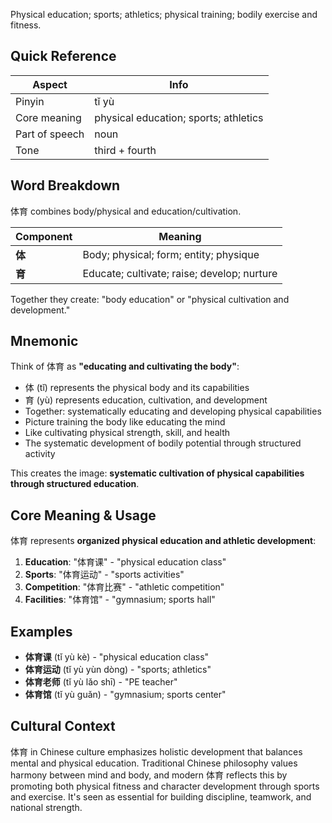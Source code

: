 Physical education; sports; athletics; physical training; bodily exercise and fitness.

## Quick Reference

| Aspect         | Info                                  |
| -------------- | ------------------------------------- |
| Pinyin         | tǐ yù                                 |
| Core meaning   | physical education; sports; athletics |
| Part of speech | noun                                  |
| Tone           | third + fourth                        |

## Word Breakdown

体育 combines body/physical and education/cultivation.

| Component | Meaning                                     |
| --------- | ------------------------------------------- |
| **体**    | Body; physical; form; entity; physique      |
| **育**    | Educate; cultivate; raise; develop; nurture |

Together they create: "body education" or "physical cultivation and development."

## Mnemonic

Think of 体育 as **"educating and cultivating the body"**:

- 体 (tǐ) represents the physical body and its capabilities
- 育 (yù) represents education, cultivation, and development
- Together: systematically educating and developing physical capabilities
- Picture training the body like educating the mind
- Like cultivating physical strength, skill, and health
- The systematic development of bodily potential through structured activity

This creates the image: **systematic cultivation of physical capabilities through structured
education**.

## Core Meaning & Usage

体育 represents **organized physical education and athletic development**:

1. **Education**: "体育课" - "physical education class"
2. **Sports**: "体育运动" - "sports activities"
3. **Competition**: "体育比赛" - "athletic competition"
4. **Facilities**: "体育馆" - "gymnasium; sports hall"

## Examples

- **体育课** (tǐ yù kè) - "physical education class"
- **体育运动** (tǐ yù yùn dòng) - "sports; athletics"
- **体育老师** (tǐ yù lǎo shī) - "PE teacher"
- **体育馆** (tǐ yù guǎn) - "gymnasium; sports center"

## Cultural Context

体育 in Chinese culture emphasizes holistic development that balances mental and physical education.
Traditional Chinese philosophy values harmony between mind and body, and modern 体育 reflects this
by promoting both physical fitness and character development through sports and exercise. It's seen
as essential for building discipline, teamwork, and national strength.
